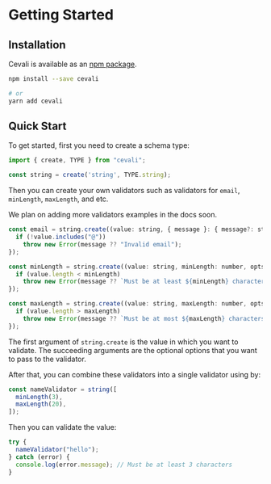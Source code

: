 
# Getting Started

## Installation

Cevali is available as an [npm package](https://www.npmjs.com/package/cevali).

```bash
npm install --save cevali

# or
yarn add cevali
```

## Quick Start

To get started, first you need to create a schema type:

```js
import { create, TYPE } from "cevali";

const string = create('string', TYPE.string);
```

Then you can create your own validators such as validators for `email`, `minLength`, `maxLength`, and etc.

<Callout type="info" emoji="ℹ️">
  We plan on adding more validators examples in the docs soon.
</Callout>

```js
const email = string.create((value: string, { message }: { message?: string } = {}) => {
  if (!value.includes("@"))
    throw new Error(message ?? "Invalid email");
});

const minLength = string.create((value: string, minLength: number, opts: { message?: string } = {}) => {
  if (value.length < minLength)
    throw new Error(message ?? `Must be at least ${minLength} characters`);
});

const maxLength = string.create((value: string, maxLength: number, opts: { message?: string } = {}) => {
  if (value.length > maxLength)
    throw new Error(message ?? `Must be at most ${maxLength} characters`);
});
```

The first argument of `string.create` is the value in which you want to validate. The succeeding arguments are the optional options that you want to pass to the validator.

After that, you can combine these validators into a single validator using by:

```js
const nameValidator = string([
  minLength(3),
  maxLength(20),
]);
```

Then you can validate the value:

```js
try {
  nameValidator("hello");
} catch (error) {
  console.log(error.message); // Must be at least 3 characters
}
```
